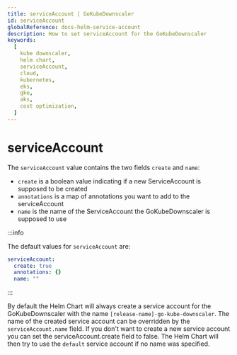```yaml
---
title: serviceAccount | GoKubeDownscaler
id: serviceAccount
globalReference: docs-helm-service-account
description: How to set serviceAccount for the GoKubeDownscaler
keywords:
  [
    kube downscaler,
    helm chart,
    serviceAccount,
    cloud,
    kubernetes,
    eks,
    gke,
    aks,
    cost optimization,
  ]
---
```


# serviceAccount

The `serviceAccount` value contains the two fields `create` and `name`:

- `create` is a boolean value indicating if a new ServiceAccount is supposed to be created
- `annotations` is a map of annotations you want to add to the serviceAccount
- `name` is the name of the ServiceAccount the GoKubeDownscaler is supposed to use

:::info

The default values for `serviceAccount` are:

```yaml
serviceAccount:
  create: true
  annotations: {}
  name: ""
```

:::

By default the Helm Chart will always create a service account for the GoKubeDownscaler with the name `[release-name]-go-kube-downscaler`.
The name of the created service account can be overridden by the `serviceAccount.name` field.
If you don't want to create a new service account you can set the serviceAccount.create field to false.
The Helm Chart will then try to use the `default` service account if no name was specified.
